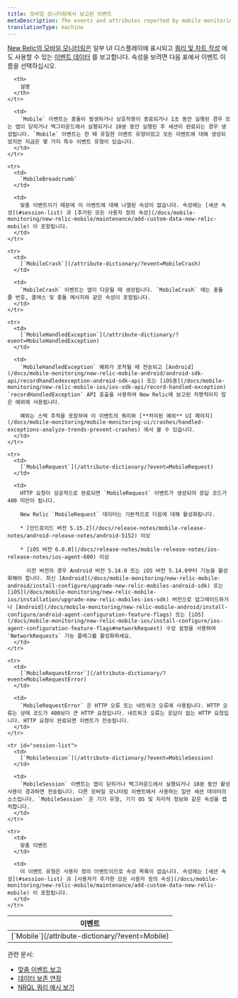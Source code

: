 ```yaml
---
title: 모바일 모니터링에서 보고된 이벤트
metaDescription: The events and attributes reported by mobile monitoring in New Relic.
translationType: machine
---
```


[New Relic의 모바일 모니터링은](/docs/mobile-monitoring/new-relic-mobile/getting-started/introduction-new-relic-mobile) 일부 UI 디스플레이에 표시되고 [쿼리 및 차트 작성](/docs/using-new-relic/data/understand-data/query-new-relic-data) 에도 사용할 수 있는 [이벤트 데이터](/docs/using-new-relic/data/understand-data/new-relic-data-types#event-data) 를 보고합니다. 속성을 보려면 다음 표에서 이벤트 이름을 선택하십시오.

<table>
  <thead>
    <tr>
      <th style={{ width: "250px" }}>
        이벤트
      </th>

      <th>
        설명
      </th>
    </tr>
  </thead>

  <tbody>
    <tr>
      <td>
        [`Mobile`](/attribute-dictionary/?event=Mobile)
      </td>

      <td>
        `Mobile` 이벤트는 충돌이 발생하거나 상호작용이 종료되거나 1초 동안 실행된 경우 또는 앱이 닫히거나 백그라운드에서 실행되거나 10분 동안 실행된 후 세션이 완료되는 경우 생성됩니다. `Mobile` 이벤트는 한 때 유일한 이벤트 유형이었고 모든 이벤트에 대해 생성되었지만 지금은 몇 가지 특수 이벤트 유형이 있습니다.
      </td>
    </tr>

    <tr>
      <td>
        `MobileBreadcrumb`
      </td>

      <td>
        맞춤 이벤트이기 때문에 이 이벤트에 대해 나열된 속성이 없습니다. 속성에는 [세션 속성](#session-list) 과 [추가된 모든 사용자 정의 속성](/docs/mobile-monitoring/new-relic-mobile/maintenance/add-custom-data-new-relic-mobile) 이 포함됩니다.
      </td>
    </tr>

    <tr>
      <td>
        [`MobileCrash`](/attribute-dictionary/?event=MobileCrash)
      </td>

      <td>
        `MobileCrash` 이벤트는 앱이 다운될 때 생성됩니다. `MobileCrash` 에는 충돌 줄 번호, 클래스 및 충돌 메시지와 같은 속성이 포함됩니다.
      </td>
    </tr>

    <tr>
      <td>
        [`MobileHandledException`](/attribute-dictionary/?event=MobileHandledException)
      </td>

      <td>
        `MobileHandledException` 예외가 포착될 때 전송되고 [Android](/docs/mobile-monitoring/new-relic-mobile-android/android-sdk-api/recordhandledexception-android-sdk-api) 또는 [iOS용](/docs/mobile-monitoring/new-relic-mobile-ios/ios-sdk-api/record-handled-exception) `recordHandledException` API 호출을 사용하여 New Relic에 보고된 치명적이지 않은 예외에 사용됩니다.

        예외는 스택 추적을 포함하여 이 이벤트의 쿼리와 [**처리된 예외** UI 페이지](/docs/mobile-monitoring/mobile-monitoring-ui/crashes/handled-exceptions-analyze-trends-prevent-crashes) 에서 볼 수 있습니다.
      </td>
    </tr>

    <tr>
      <td>
        [`MobileRequest`](/attribute-dictionary/?event=MobileRequest)
      </td>

      <td>
        HTTP 요청이 성공적으로 완료되면 `MobileRequest` 이벤트가 생성되어 응답 코드가 400 미만이 됩니다.

        New Relic `MobileRequest` 데이터는 기본적으로 다음에 대해 활성화됩니다.

        * [안드로이드 버전 5.15.2](/docs/release-notes/mobile-release-notes/android-release-notes/android-5152) 이상

        * [iOS 버전 6.0.0](/docs/release-notes/mobile-release-notes/ios-release-notes/ios-agent-600) 이상

          이전 버전의 경우 Android 버전 5.14.0 또는 iOS 버전 5.14.0부터 기능을 활성화해야 합니다. 최신 [Android](/docs/mobile-monitoring/new-relic-mobile-android/install-configure/upgrade-new-relic-mobiles-android-sdk) 또는 [iOS](/docs/mobile-monitoring/new-relic-mobile-ios/installation/upgrade-new-relic-mobiles-ios-sdk) 버전으로 업그레이드하거나 [Android](/docs/mobile-monitoring/new-relic-mobile-android/install-configure/android-agent-configuration-feature-flags) 또는 [iOS](/docs/mobile-monitoring/new-relic-mobile-ios/install-configure/ios-agent-configuration-feature-flags#networkRequest) 구성 설정을 사용하여 `NetworkRequests` 기능 플래그를 활성화하세요.
      </td>
    </tr>

    <tr>
      <td>
        [`MobileRequestError`](/attribute-dictionary/?event=MobileRequestError)
      </td>

      <td>
        `MobileRequestError` 은 HTTP 오류 또는 네트워크 오류에 사용됩니다. HTTP 오류는 상태 코드가 400보다 큰 HTTP 요청입니다. 네트워크 오류는 응답이 없는 HTTP 요청입니다. HTTP 요청이 완료되면 이벤트가 전송됩니다.
      </td>
    </tr>

    <tr id="session-list">
      <td>
        [`MobileSession`](/attribute-dictionary/?event=MobileSession)
      </td>

      <td>
        `MobileSession` 이벤트는 앱이 닫히거나 백그라운드에서 실행되거나 10분 동안 활성 사용이 경과하면 전송됩니다. 다른 모바일 모니터링 이벤트에서 사용하는 일반 세션 데이터의 소스입니다. `MobileSession` 은 기기 유형, 기기 OS 및 지리적 정보와 같은 속성을 캡처합니다.
      </td>
    </tr>

    <tr>
      <td>
        맞춤 이벤트
      </td>

      <td>
        이 이벤트 유형은 사용자 정의 이벤트이므로 속성 목록이 없습니다. 속성에는 [세션 속성](#session-list) 과 [사용자가 추가한 모든 사용자 정의 속성](/docs/mobile-monitoring/new-relic-mobile/maintenance/add-custom-data-new-relic-mobile) 이 포함됩니다.
      </td>
    </tr>
  </tbody>
</table>

관련 문서:

* [맞춤 이벤트 보고](/docs/insights/insights-data-sources/custom-data/report-custom-event-data)
* [데이터 보존 연장](/docs/insights/use-insights-ui/manage-account-data/extend-event-data-retention)
* [NRQL 쿼리 예시 보기](/docs/query-data/nrql-new-relic-query-language/nrql-query-tutorials)